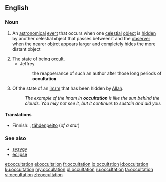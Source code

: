 ==English==
===Noun===
{{en-noun}}

# {{context|astronomy|lang=en}} An [[astronomical]] [[event]] that occurs when one [[celestial]] [[object]] is [[hidden]] by another celestial object that passes between it and the [[observer]] when the nearer object appears larger and completely hides the more distant object
# The state of being [[occult]].
#* Jeffrey
#*: the reappearance of such an author after those long periods of '''occultation'''
# {{context|Shia|_|Islam|lang=en}} Of the state of an [[imam]] that has been hidden by [[Allah]].
#: ''The example of the Imam in '''occultation''' is like the sun behind the clouds. You may not see it, but it continues to sustain and aid you.''

====Translations====
{{trans-top|An astronomical event}}
*Finnish: {{t|fi|okkultaatio}}, [[tähdenpeitto]] (''of a star'')
{{trans-mid}}
{{trans-bottom}}

===See also===
*[[syzygy]]
*[[eclipse]]

[[et:occultation]]
[[el:occultation]]
[[fr:occultation]]
[[io:occultation]]
[[id:occultation]]
[[ku:occultation]]
[[my:occultation]]
[[pl:occultation]]
[[ru:occultation]]
[[ta:occultation]]
[[vi:occultation]]
[[zh:occultation]]